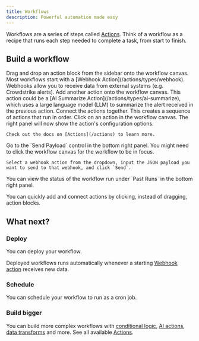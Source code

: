 ```yaml
---
title: Workflows
description: Powerful automation made easy
---
```


Workflows are a series of steps called [Actions](/actions).
Think of a workflow as a recipe that runs each step needed to complete a task, from start to finish.

## Build a workflow
<Steps>
  <Step title="Add starting action">
    Drag and drop an action block from the sidebar onto the workflow canvas.
    Most workflows start with a [Webhook Action](/actions/types/webhook).
    Webhooks allow you to receive data from external systems (e.g. Crowdstrike alerts).
  </Step>
  <Step title="Add receiving action">
    Add another action onto the workflow canvas.
    This action could be a [AI Summarize Action](/actions/types/ai-summarize),
    which uses a large language model (LLM) to summarize the alert received in the previous action.
  </Step>
  <Step title="Connect actions">
    Connect the actions together.
    This creates a sequence of actions that run in order.
  </Step>
  <Step title="⚒️ Configure actions">
    Click on an action in the workflow canvas.
    The right panel will now show the action's configuration options.

    Check out the docs on [Actions](/actions) to learn more.
  </Step>
  <Step title="🪝 Call the webhook to run your workflow">
    Go to the `Send Payload` control in the bottom right panel.
    You might need to click the workflow canvas for the workflow to be in focus.

    Select a webhook action from the dropdown, input the JSON payload you want to send to that webhook, and click `Send`.
  </Step>
  <Step title="🎉 View workflow run status">
    You can view the status of the workflow run under `Past Runs` in the bottom right panel.
  </Step>
</Steps>

<Tip>You can quickly add and connect actions by clicking, instead of dragging, action blocks.</Tip>

## What next?

### Deploy

You can deploy your workflow.

<Info>Deployed workflows runs automatically whenever a starting [Webhook action](/actions/types/webhook) receives new data.</Info>

### Schedule

You can schedule your workflow to run as a cron job.

### Build bigger

You can build more complex workflows with [conditional logic](/actions/types/if-conditions/overview),
[AI actions](/actions/types/ai-actions), [data transforms](/actions/types/data-transforms) and more.
See all available [Actions](core//actions).
